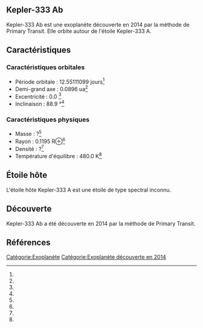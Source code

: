 == Kepler-333 Ab ==

{{Infobox Exoplanète
| nom = Kepler-333 Ab
| image = 
| légende = 
| étoile = Kepler-333 A
| constellation = 
| ascension_droite = 
| déclinaison = 
| distance = ?
| type_spectral = ?
| masse = ?<ref></ref>
| rayon = 0.1195 R⊕<ref></ref>
| densité = ?<ref></ref>
| gravité = ?<ref></ref>
| température = 480.0 K<ref></ref>
| période = 12.55111099 j<ref></ref>
| demi_grand_axe = 0.0896 ua<ref></ref>
| excentricité = 0.0 <ref></ref>
| inclinaison = 88.9 °<ref></ref>
| méthode_découverte = Primary Transit
| date_découverte = 2014
| statut = Confirmée
}}

Kepler-333 Ab est une exoplanète découverte en 2014 par la méthode de Primary Transit. Elle orbite autour de l'étoile Kepler-333 A.

== Caractéristiques ==

=== Caractéristiques orbitales ===
* Période orbitale : 12.55111099 jours<ref></ref>
* Demi-grand axe : 0.0896 ua<ref></ref>
* Excentricité : 0.0 <ref></ref>
* Inclinaison : 88.9 °<ref></ref>

=== Caractéristiques physiques ===
* Masse : ?<ref></ref>
* Rayon : 0.1195 R⊕<ref></ref>
* Densité : ?<ref></ref>
* Température d'équilibre : 480.0 K<ref></ref>

== Étoile hôte ==

{{Infobox Étoile
| nom = Kepler-333 A
| image = 
| légende = 
| constellation = 
| ascension_droite = 
| déclinaison = 
| distance = ?
| type_spectral = ?
| magnitude_absolue = 
| magnitude_apparente = 
| masse = ?<ref></ref>
| rayon = ?<ref></ref>
| température = ?<ref></ref>
| métallicité = ?<ref></ref>
| âge = ?<ref></ref>
}}

L'étoile hôte Kepler-333 A est une étoile de type spectral inconnu.

== Découverte ==

Kepler-333 Ab a été découverte en 2014 par la méthode de Primary Transit.

== Références ==
<references />

[[Catégorie:Exoplanète]]
[[Catégorie:Exoplanète découverte en 2014]]

